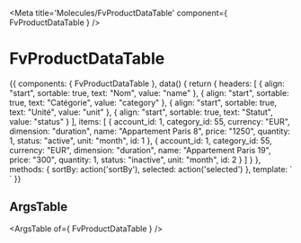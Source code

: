 
<Meta title='Molecules/FvProductDataTable' component={ FvProductDataTable } />

# FvProductDataTable

<Canvas>
<Story name='Common' height='150px'>{{
  components: { FvProductDataTable },
  data() {
    return {
      headers: [
        {
          align: "start",
          sortable: true,
          text: "Nom",
          value: "name"
        },
        {
          align: "start",
          sortable: true,
          text: "Catégorie",
          value: "category"
        },
        {
          align: "start",
          sortable: true,
          text: "Unité",
          value: "unit"
        },
        {
          align: "start",
          sortable: true,
          text: "Statut",
          value: "status"
        }
      ],
      items: [
        {
          account_id: 1,
          category_id: 55,
          currency: "EUR",
          dimension: "duration",
          name: "Appartement Paris 8",
          price: "1250",
          quantity: 1,
          status: "active",
          unit: "month",
          id: 1
        },
        {
          account_id: 1,
          category_id: 55,
          currency: "EUR",
          dimension: "duration",
          name: "Appartement Paris 19",
          price: "300",
          quantity: 1,
          status: "inactive",
          unit: "month",
          id: 2
        }
      ]
    }
  },
  methods: {
    sortBy: action('sortBy'),
    selected: action('selected')
  },
  template: `<FvProductDataTable
    :headers="headers"
    :items="items"
    @dataTable:sortBy="sortBy"
    @dataTable:selected="selected"
  >
  </FvProductDataTable>`
}}</Story>
</Canvas>

## ArgsTable

<ArgsTable of={ FvProductDataTable } />
